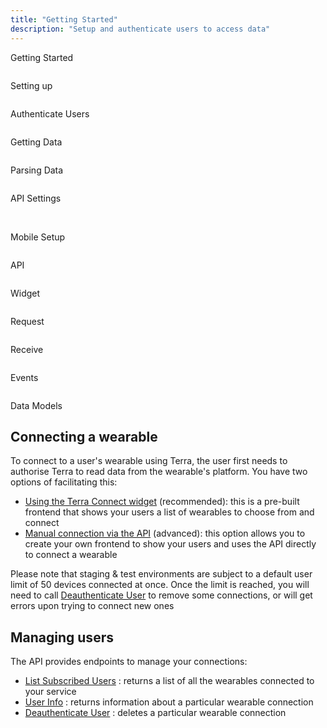 ```yaml
---
title: "Getting Started"
description: "Setup and authenticate users to access data"
---
```

Getting Started  
  
<img className="block" src="images/terradocs_s3_eu_west_2_amazonaws_com/_icons_getting_started.png" alt="" />

Setting up  
  
<img className="block" src="images/terradocs_s3_eu_west_2_amazonaws_com/_icons_install_on_backend.png" alt="" />

Authenticate Users  
  
<img className="block" src="images/terradocs_s3_eu_west_2_amazonaws_com/_icons_authenticate_users.png" alt="" />

Getting Data  
  
<img className="block" src="images/terradocs_s3_eu_west_2_amazonaws_com/_icons_receive_data.png" alt="" />

Parsing Data  
  
<img className="block" src="images/terradocs_s3_eu_west_2_amazonaws_com/_icons_understand_our_data.png" alt="" />

API Settings  
  
<img className="block" src="images/terradocs_s3_eu_west_2_amazonaws_com/_icons_customise_terra.png" alt="" />

<img className="block" src="images/terradocs_s3_eu_west_2_amazonaws_com/_icons_manage_integrations.png" alt="" />  
  
Mobile Setup

<img className="block" src="images/terradocs_s3_eu_west_2_amazonaws_com/_icons_api_data_models.png" alt="" />  
  
API

<img className="block" src="images/terradocs_s3_eu_west_2_amazonaws_com/_icons_widget.png" alt="" />  
  
Widget

<img className="block" src="images/terradocs_s3_eu_west_2_amazonaws_com/_icons_historical_data.png" alt="" />  
  
Request

<img className="block" src="images/terradocs_s3_eu_west_2_amazonaws_com/_icons_new_data.png" alt="" />  
  
Receive

<img className="block" src="images/terradocs_s3_eu_west_2_amazonaws_com/_icons_event_types.png" alt="" />  
  
Events

<img className="block" src="images/terradocs_s3_eu_west_2_amazonaws_com/_icons_api_data_models.png" alt="" />  
  
Data Models

## Connecting a wearable

To connect to a user's wearable using Terra, the user first needs to authorise Terra to read data from the wearable's platform. You have two options of facilitating this:

*   [Using the Terra Connect widget](/docs/authenticate-widget)
     (recommended): this is a pre-built frontend that shows your users a list of wearables to choose from and connect
*   [Manual connection via the API](/docs/authenticate-api)
     (advanced): this option allows you to create your own frontend to show your users and uses the API directly to connect a wearable

Please note that staging & test environments are subject to a default user limit of 50 devices connected at once. Once the limit is reached, you will need to call [Deauthenticate User](/reference/deauthenticate-user)
 to remove some connections, or will get errors upon trying to connect new ones

## Managing users

The API provides endpoints to manage your connections:

*   [List Subscribed Users](/reference/list-subscribed-users)
    : returns a list of all the wearables connected to your service
*   [User Info](/reference/user-info)
    : returns information about a particular wearable connection
*   [Deauthenticate User](/reference/deauthenticate-user)
    : deletes a particular wearable connection

